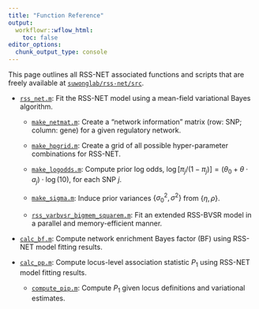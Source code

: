 ```yaml
---
title: "Function Reference"
output:
  workflowr::wflow_html:
    toc: false
editor_options:
  chunk_output_type: console
---
```


[`rss_net.m`]: https://github.com/SUwonglab/rss-net/blob/master/src/rss_net.m
[`make_netmat.m`]: https://github.com/SUwonglab/rss-net/blob/master/src/make_netmat.m
[`make_hpgrid.m`]: https://github.com/SUwonglab/rss-net/blob/master/src/make_hpgrid.m
[`make_logodds.m`]: https://github.com/SUwonglab/rss-net/blob/master/src/make_logodds.m
[`make_sigma.m`]: https://github.com/SUwonglab/rss-net/blob/master/src/make_sigma.m
[`rss_varbvsr_bigmem_squarem.m`]: https://github.com/stephenslab/rss/blob/master/src_vb/rss_varbvsr_bigmem_squarem.m
[`calc_bf.m`]: https://github.com/SUwonglab/rss-net/blob/master/src/calc_bf.m
[`calc_pp.m`]: https://github.com/SUwonglab/rss-net/blob/master/src/calc_pp.m
[`compute_pip.m`]: https://github.com/stephenslab/rss/blob/master/src_vb/compute_pip.m

This page outlines all RSS-NET associated functions and scripts that are freely available at
[`suwonglab/rss-net/src`](https://github.com/SUwonglab/rss-net/tree/master/src).

- [`rss_net.m`][]: Fit the RSS-NET model using a mean-field variational Bayes algorithm.

    - [`make_netmat.m`][]: Create a "network information" matrix
    (row: SNP; column: gene) for a given regulatory network.
    
    - [`make_hpgrid.m`][]: Create a grid of all possible hyper-parameter combinations for RSS-NET.
    
    - [`make_logodds.m`][]: Compute prior log odds,
    $\log[\pi_j/(1-\pi_j)]=(\theta_0+\theta\cdot a_j)\cdot \log(10)$, for each SNP $j$.
    
    - [`make_sigma.m`][]: Induce prior variances $\{\sigma_0^2,\sigma^2\}$ from $\{\eta,\rho\}$.
    
    - [`rss_varbvsr_bigmem_squarem.m`][]:
    Fit an extended RSS-BVSR model in a parallel and memory-efficient manner.

- [`calc_bf.m`][]: Compute network enrichment Bayes factor
(BF) using RSS-NET model fitting results. 

- [`calc_pp.m`][]: Compute locus-level association statistic
$P_1$ using RSS-NET model fitting results.

    - [`compute_pip.m`][]: Compute $P_1$ given locus definitions and variational estimates. 
